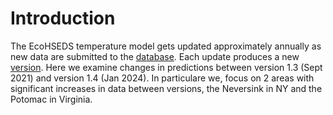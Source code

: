 # Introduction {.unnumbered}

The EcoHSEDS temperature model gets updated approximately annually as new data are submitted to the [database](https://db.ecosheds.org/). Each update produces a new [version](https://ecosheds.github.io/northeast-temp-model/index.html#model-versioning). Here we examine changes in predictions between version 1.3 (Sept 2021) and version 1.4 (Jan 2024). In particulare we, focus on 2 areas with significant increases in data between versions, the Neversink in NY and the Potomac in Virginia.
